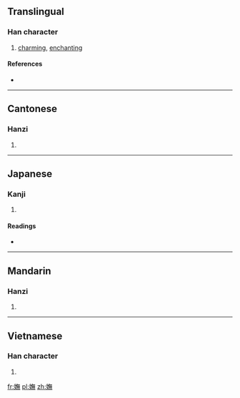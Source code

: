 {{also|妩}}
==Translingual==

===Han character===
{{Han char|rn=38|rad=女|as=12|sn=15|four=4843<sub>1</sub>|canj=女人廿火 (VOTF)}}

# [[charming]], [[enchanting]]

====References====
* {{Han ref|kx=0270.340|dkj=06701|dj=0538.300|hdz=21081.040|uh=5AF5|ud=23285|bh=BC61|bd=48225}}

----

==Cantonese==

===Hanzi===
{{yue-hanzi|jyut=|y=mou5|sim=妩}}

# {{defn|lang=yue|sort=女12}}

----

==Japanese==

===Kanji===
{{ja-kanji|grade=|rs=女12}}

# {{defn|lang=ja|sort=女12}}

====Readings====
* {{ja-readings|on=[[ぶ]] (bu), [[む]] (mu)|kun=[[こびる]] (kobiru), [[みめよい]] (mimeyoi)}}

----

==Mandarin==

===Hanzi===
{{cmn-hanzi|sim=妩|pin=[[wǔ]] ([[wu3]])|wg=wu<sup>3</sup>}}

# {{defn|lang=cmn|sort=女12}}

----

==Vietnamese==

===Han character===
{{vi-hantu|[[vũ]]|rs=女12}}

# {{defn|lang=vi|sort=女12}}

[[fr:嫵]]
[[pl:嫵]]
[[zh:嫵]]